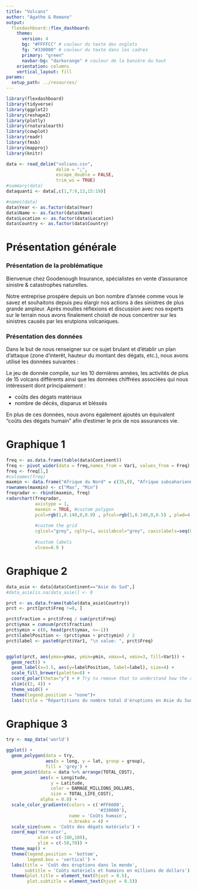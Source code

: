 ```yaml
---
title: "Volcans"
author: "Agathe & Romane"
output: 
  flexdashboard::flex_dashboard:
    theme:
      version: 4
      bg: "#FFFFCC" # couleur du texte des onglets
      fg: "#330000" # couleur du texte dans les cadres
      primary: "green"
      navbar-bg: "darkorange" # couleur de la banière du haut
    orientation: columns
    vertical_layout: fill
params:
  setup_path: ../resources/
---
```


<style>                     
.navbar {
background-color:#FFFFCC;
border-color:#FFFFCC;
}
.navbar-brand {
color:black!important;
}


</style>   


```r
library(flexdashboard)
library(tidyverse)
library(ggplot2)
library(reshape2)
library(plotly)
library(rnaturalearth)
library(cowplot)
library(readr)
library(fmsb)
library(mapproj)
library(knitr)
```

```r
data <- read_delim("volcano.csv",
                   delim = ";", 
                   escape_double = FALSE,
                   trim_ws = TRUE)
#summary(data)
dataquanti <- data[,c(1,7:9,13,15:19)]

#names(data)
data$Year <- as.factor(data$Year)
data$Name <- as.factor(data$Name)
data$Location <- as.factor(data$Location)
data$Country <- as.factor(data$Country)
```


Présentation générale
=======================================================================

### Présentation de la problématique

Bienvenue chez Goodenough Insurance, spécialistes en vente d'assurance sinistre & catastrophes naturelles.

Notre entreprise prospère depuis un bon nombre d'année comme vous le savez et souhaitons depuis peu élargir nos actions à des sinistres de plus grande ampleur. Après moultes réflexions et discussion avec nos experts sur le terrain nous avons finalement choisit de nous concentrer sur les sinistres causés par les erutpions volcaniques.

### Présentation des données

Dans le but de nous renseigner sur ce sujet brulant et d'établir un plan d'attaque (zone d'interêt, hauteur du montant des dégats, etc.), nous avons utilisé les données suivantes :

Le jeu de donnée compile, sur les 10 dernières années, les activités de plus de 15 volcans différents ainsi que les données chiffrées associées qui nous intéressent dont principalement :

 - coûts des dégats matériaux
 - nombre de décès, disparus et bléssés
 
En plus de ces données, nous avons également ajoutés un équivalent "coûts des dégats humain" afin d'estimer le prix de nos assurances vie.


Graphique 1
=======================================================================


```r
freq <- as.data.frame(table(data$Continent))
freq <- pivot_wider(data = freq,names_from = Var1, values_from = Freq)
freq <- freq[1,]
#colnames(freq)
maxmin <- data.frame("Afrique du Nord" = c(35,0), "Afrique subsaharienne" = c(35,0), "Amerique du Nord" = c(35,0), "Amerique latine" = c(35,0), "Asie de l'Est" = c(35,0), "Asie du Sud" = c(35,0), "Europe" = c(35,0),check.names=FALSE)
rownames(maxmin) <- c("Max", "Min")
freqradar <- rbind(maxmin, freq)
radarchart(freqradar,
           axistype = 1,
           maxmin = TRUE, #custom polygon
           pcol=rgb(1,0.140,0,0.9) , pfcol=rgb(1,0.140,0,0.5) , plwd=4 , plty=1,
           
           #custom the grid
           cglcol="grey", cglty=1, axislabcol="grey", caxislabels=seq(0,35,7), cglwd=1, title = "Nombre d'éruptions par continents de 2010 à 2018",
           
           #custom labels
           vlcex=0.9 )
```


Graphique 2
=======================================================================

```r
data_asie <- data[data$Continent=="Asie du Sud",]
#data_asie[is.na(data_asie)] <- 0

prct <- as.data.frame(table(data_asie$Country))
prct <- prct[prct$Freq !=0, ]

prct$fraction = prct$Freq / sum(prct$Freq)
prct$ymax = cumsum(prct$fraction)
prct$ymin = c(0, head(prct$ymax, n=-1))
prct$labelPosition <- (prct$ymax + prct$ymin) / 2
prct$label <- paste0(prct$Var1, "\n value: ", prct$Freq)


ggplot(prct, aes(ymax=ymax, ymin=ymin, xmax=4, xmin=3, fill=Var1)) +
  geom_rect() +
  geom_label(x=3.5, aes(y=labelPosition, label=label), size=4) +
  scale_fill_brewer(palette=8) +
  coord_polar(theta="y") + # Try to remove that to understand how the chart is built initially
  xlim(c(2, 4)) +
  theme_void() +
  theme(legend.position = "none")+
  labs(title = "Répartitions du nombre total d'éruptions en Asie du Sud", subtitle = " de 2010 à 2018")
```


Graphique 3
=======================================================================

```r
try <- map_data('world')

ggplot() +
  geom_polygon(data = try,
               aes(x = long, y = lat, group = group),
               fill = 'grey') +
  geom_point(data = data %>% arrange(TOTAL_COST),
             aes(x = Longitude,
                 y = Latitude,
                 color = DAMAGE_MILLIONS_DOLLARS,
                 size = TOTAL_LIFE_COST),
             alpha = 0.8) +
  scale_color_gradientn(colors = c('#FF6600',
                                   '#330000'),
                        name = 'Coûts humain',
                        n.breaks = 4) +
  scale_size(name = 'Coûts des dégats matériels') +
  coord_map('mercator',
            xlim = c(-180,180),
            ylim = c(-50,70)) +
  theme_map() +
  theme(legend.position = 'bottom',
        legend.box = 'vertical') +
  labs(title = 'Coût des éruptions dans le monde',
       subtitle = 'Coûts matériels et humains en millions de dollars') +
  theme(plot.title = element_text(hjust = 0.5),
        plot.subtitle = element_text(hjust = 0.5))
```



